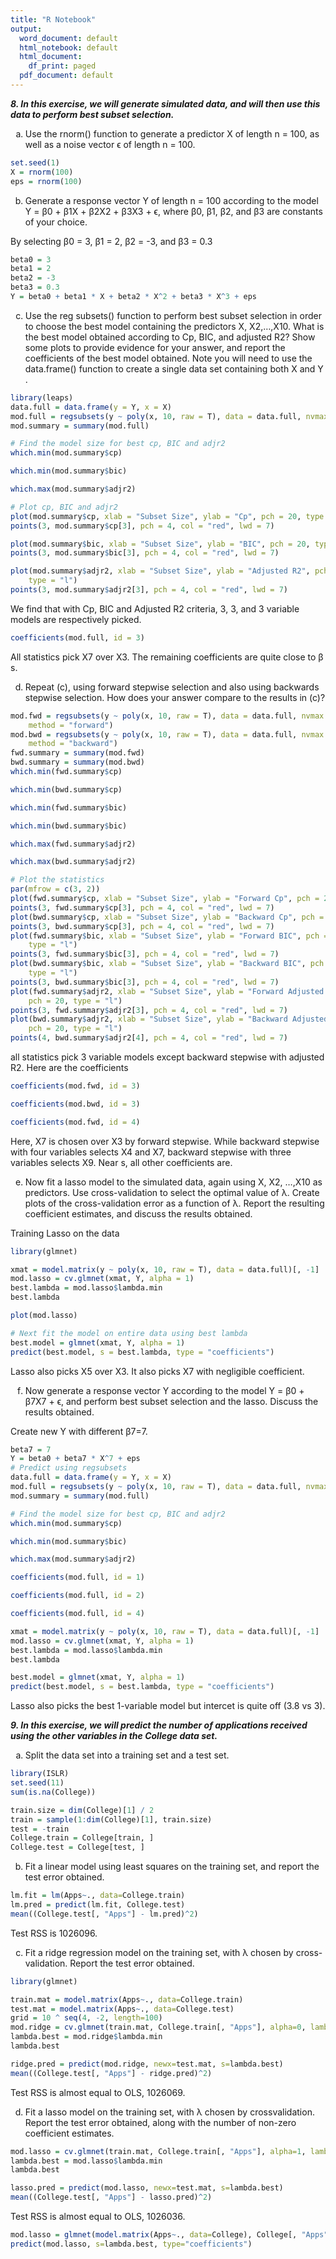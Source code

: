 ---
title: "R Notebook"
output:
  word_document: default
  html_notebook: default
  html_document:
    df_print: paged
  pdf_document: default
---

___8. In this exercise, we will generate simulated data, and will then use this data to perform best subset selection.___

(a) Use the rnorm() function to generate a predictor X of length n = 100, as well as a noise vector ϵ of length n = 100.

```{r}
set.seed(1)
X = rnorm(100)
eps = rnorm(100)
```

b. Generate a response vector Y of length n = 100 according to the model
Y = β0 + β1X + β2X2 + β3X3 + ϵ,
where β0, β1, β2, and β3 are constants of your choice.

By selecting β0 = 3, β1 = 2, β2 = -3, and β3 = 0.3
```{r}
beta0 = 3
beta1 = 2
beta2 = -3
beta3 = 0.3
Y = beta0 + beta1 * X + beta2 * X^2 + beta3 * X^3 + eps
```

c. Use the reg subsets() function to perform best subset selection in order to choose the best model containing the predictors
X, X2,...,X10. What is the best model obtained according to
Cp, BIC, and adjusted R2? Show some plots to provide evidence
for your answer, and report the coefficients of the best model obtained. Note you will need to use the data.frame() function to
create a single data set containing both X and Y .

```{r}

library(leaps)
data.full = data.frame(y = Y, x = X)
mod.full = regsubsets(y ~ poly(x, 10, raw = T), data = data.full, nvmax = 10)
mod.summary = summary(mod.full)

# Find the model size for best cp, BIC and adjr2
which.min(mod.summary$cp)
```

```{r}
which.min(mod.summary$bic)
```

```{r}
which.max(mod.summary$adjr2)
```

```{r}
# Plot cp, BIC and adjr2
plot(mod.summary$cp, xlab = "Subset Size", ylab = "Cp", pch = 20, type = "l")
points(3, mod.summary$cp[3], pch = 4, col = "red", lwd = 7)
```

```{r}
plot(mod.summary$bic, xlab = "Subset Size", ylab = "BIC", pch = 20, type = "l")
points(3, mod.summary$bic[3], pch = 4, col = "red", lwd = 7)
```

```{r}
plot(mod.summary$adjr2, xlab = "Subset Size", ylab = "Adjusted R2", pch = 20, 
    type = "l")
points(3, mod.summary$adjr2[3], pch = 4, col = "red", lwd = 7)
```
We find that with Cp, BIC and Adjusted R2 criteria, 3, 3, and 3 variable models are respectively picked.

```{r}
coefficients(mod.full, id = 3)
```
All statistics pick X7 over X3. The remaining coefficients are quite close to β s.

d. Repeat (c), using forward stepwise selection and also using backwards stepwise selection. How does your answer compare to the
results in (c)?

```{r}
mod.fwd = regsubsets(y ~ poly(x, 10, raw = T), data = data.full, nvmax = 10, 
    method = "forward")
mod.bwd = regsubsets(y ~ poly(x, 10, raw = T), data = data.full, nvmax = 10, 
    method = "backward")
fwd.summary = summary(mod.fwd)
bwd.summary = summary(mod.bwd)
which.min(fwd.summary$cp)
```

```{r}
which.min(bwd.summary$cp)
```

```{r}
which.min(fwd.summary$bic)
```

```{r}
which.min(bwd.summary$bic)
```

```{r}
which.max(fwd.summary$adjr2)
```

```{r}
which.max(bwd.summary$adjr2)
```

```{r}
# Plot the statistics
par(mfrow = c(3, 2))
plot(fwd.summary$cp, xlab = "Subset Size", ylab = "Forward Cp", pch = 20, type = "l")
points(3, fwd.summary$cp[3], pch = 4, col = "red", lwd = 7)
plot(bwd.summary$cp, xlab = "Subset Size", ylab = "Backward Cp", pch = 20, type = "l")
points(3, bwd.summary$cp[3], pch = 4, col = "red", lwd = 7)
plot(fwd.summary$bic, xlab = "Subset Size", ylab = "Forward BIC", pch = 20, 
    type = "l")
points(3, fwd.summary$bic[3], pch = 4, col = "red", lwd = 7)
plot(bwd.summary$bic, xlab = "Subset Size", ylab = "Backward BIC", pch = 20, 
    type = "l")
points(3, bwd.summary$bic[3], pch = 4, col = "red", lwd = 7)
plot(fwd.summary$adjr2, xlab = "Subset Size", ylab = "Forward Adjusted R2", 
    pch = 20, type = "l")
points(3, fwd.summary$adjr2[3], pch = 4, col = "red", lwd = 7)
plot(bwd.summary$adjr2, xlab = "Subset Size", ylab = "Backward Adjusted R2", 
    pch = 20, type = "l")
points(4, bwd.summary$adjr2[4], pch = 4, col = "red", lwd = 7)
```
all statistics pick 3 variable models except backward stepwise with adjusted R2. Here are the coefficients

```{r}
coefficients(mod.fwd, id = 3)
```

```{r}
coefficients(mod.bwd, id = 3)
```

```{r}
coefficients(mod.fwd, id = 4)
```
Here, X7 is chosen over X3 by forward stepwise. While backward stepwise with four variables selects X4 and X7, backward stepwise with three variables selects X9. Near s, all other coefficients are.

e. Now fit a lasso model to the simulated data, again using X, X2,
...,X10 as predictors. Use cross-validation to select the optimal
value of λ. Create plots of the cross-validation error as a function
of λ. Report the resulting coefficient estimates, and discuss the
results obtained.

Training Lasso on the data
```{r}

library(glmnet)
```

```{r}
xmat = model.matrix(y ~ poly(x, 10, raw = T), data = data.full)[, -1]
mod.lasso = cv.glmnet(xmat, Y, alpha = 1)
best.lambda = mod.lasso$lambda.min
best.lambda
```

```{r}
plot(mod.lasso)
```

```{r}
# Next fit the model on entire data using best lambda
best.model = glmnet(xmat, Y, alpha = 1)
predict(best.model, s = best.lambda, type = "coefficients")
```

Lasso also picks X5 over X3. It also picks X7 with negligible coefficient.

f. Now generate a response vector Y according to the model
Y = β0 + β7X7 + ϵ,
and perform best subset selection and the lasso. Discuss the
results obtained.

Create new Y with different β7=7.
```{r}
beta7 = 7
Y = beta0 + beta7 * X^7 + eps
# Predict using regsubsets
data.full = data.frame(y = Y, x = X)
mod.full = regsubsets(y ~ poly(x, 10, raw = T), data = data.full, nvmax = 10)
mod.summary = summary(mod.full)

# Find the model size for best cp, BIC and adjr2
which.min(mod.summary$cp)
```

```{r}
which.min(mod.summary$bic)
```

```{r}
which.max(mod.summary$adjr2)
```

```{r}
coefficients(mod.full, id = 1)
```

```{r}
coefficients(mod.full, id = 2)
```

```{r}
coefficients(mod.full, id = 4)
```

```{r}
xmat = model.matrix(y ~ poly(x, 10, raw = T), data = data.full)[, -1]
mod.lasso = cv.glmnet(xmat, Y, alpha = 1)
best.lambda = mod.lasso$lambda.min
best.lambda
```

```{r}
best.model = glmnet(xmat, Y, alpha = 1)
predict(best.model, s = best.lambda, type = "coefficients")
```
Lasso also picks the best 1-variable model but intercet is quite off (3.8 vs 3).


___9. In this exercise, we will predict the number of applications received using the other variables in the College data set.___

a. Split the data set into a training set and a test set.
```{r}
library(ISLR)
set.seed(11)
sum(is.na(College))
```

```{r}
train.size = dim(College)[1] / 2
train = sample(1:dim(College)[1], train.size)
test = -train
College.train = College[train, ]
College.test = College[test, ]
```

b. Fit a linear model using least squares on the training set, and
report the test error obtained.
```{r}
lm.fit = lm(Apps~., data=College.train)
lm.pred = predict(lm.fit, College.test)
mean((College.test[, "Apps"] - lm.pred)^2)
```
Test RSS is 1026096.

c. Fit a ridge regression model on the training set, with λ chosen
by cross-validation. Report the test error obtained.
```{r}
library(glmnet)
```

```{r}
train.mat = model.matrix(Apps~., data=College.train)
test.mat = model.matrix(Apps~., data=College.test)
grid = 10 ^ seq(4, -2, length=100)
mod.ridge = cv.glmnet(train.mat, College.train[, "Apps"], alpha=0, lambda=grid, thresh=1e-12)
lambda.best = mod.ridge$lambda.min
lambda.best
```

```{r}
ridge.pred = predict(mod.ridge, newx=test.mat, s=lambda.best)
mean((College.test[, "Apps"] - ridge.pred)^2)
```

Test RSS is almost equal to OLS, 1026069.

d. Fit a lasso model on the training set, with λ chosen by crossvalidation. Report the test error obtained, along with the number of non-zero coefficient estimates.

```{r}
mod.lasso = cv.glmnet(train.mat, College.train[, "Apps"], alpha=1, lambda=grid, thresh=1e-12)
lambda.best = mod.lasso$lambda.min
lambda.best
```

```{r}
lasso.pred = predict(mod.lasso, newx=test.mat, s=lambda.best)
mean((College.test[, "Apps"] - lasso.pred)^2)
```
Test RSS is almost equal to OLS, 1026036.

```{r}
mod.lasso = glmnet(model.matrix(Apps~., data=College), College[, "Apps"], alpha=1)
predict(mod.lasso, s=lambda.best, type="coefficients")
```

